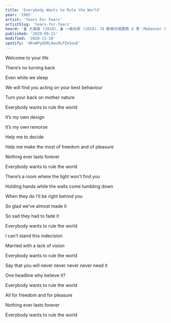 ```yaml
---
title: 'Everybody Wants to Rule the World'
year: '1985'
artist: 'Tears For Fears'
artistSlug: 'tears-for-fears'
heard: '🎬 大黃蜂 (2018)、🎬 一級玩家 (2018)、📺 歡樂合唱團第 4 季：Makeover (2012)、🎬 命運好好玩 (2006)'
published: '2020-09-21'
modified: '2020-11-10'
spotify: '4RvWPyQ5RL0ao9LPZeSouE'
---
```


<LyricSection>

Welcome to your life

There&rsquo;s no turning back

Even while we sleep

We will find you acting on your best behaviour

Turn your back on mother nature

Everybody wants to rule the world

</LyricSection>

<LyricSection>

It&rsquo;s my own design

It&rsquo;s my own remorse

Help me to decide

Help me make the most of freedom and of pleasure

Nothing ever lasts forever

Everybody wants to rule the world

</LyricSection>

<LyricSection>

There&rsquo;s a room where the light won&rsquo;t find you

Holding hands while the walls come tumbling down

When they do I&rsquo;ll be right behind you

So glad we&rsquo;ve almost made it

So sad they had to fade it

Everybody wants to rule the world

</LyricSection>

<LyricSection>

I can&rsquo;t stand this indecision

Married with a lack of vision

Everybody wants to rule the world

Say that you will never never never never need it

One headline why believe it?

Everybody wants to rule the world

</LyricSection>

<LyricSection>

All for freedom and for pleasure

Nothing ever lasts forever

Everybody wants to rule the world

</LyricSection>
